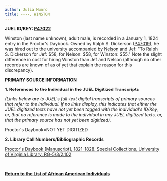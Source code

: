 ```yaml
---
author: Julia Munro
title: ----, WINSTON
---
```

**JUEL ID/KEY: [P47022](http://juel.iath.virginia.edu/public_person?person=47022 "P47022")[  
](http://juel.iath.virginia.edu/public_person?person=47002 "P47002")**

Winston (last name unknown), adult male, is recorded in a January 1, 1824 entry in the Proctor's Daybook. Owned by Ralph S. Dickerson ([P47019](http://juel.iath.virginia.edu/public_person?person=47019 "P47019")), he was hired out to the university accompanied by [Nelson](http://juel.iath.virginia.edu/node/443#overlay=node/444 "Nelson") and [Jef](http://juel.iath.virginia.edu/node/443#overlay=node/443 "Jef"): "To Ralph S. Dickerson for Jef: $58, for Nelson: $58, for Winston: $55." Note the slight difference in cost for hiring Winston than Jef and Nelson (although no other records are known of as of yet that explain the reason for this discrepancy). 

**PRIMARY SOURCE INFORMATION** 

**1\. References to the Individual in the JUEL Digitized Transcripts**

_(Links below are to JUEL's full-text digital transcripts of primary sources that refer to the individual. If no links display, this indicates that either the JUEL digitized texts have not yet been tagged with the individual's ID/Key, or, that no reference is made to the individual in any JUEL digitized texts, or, that the primary source has not yet been digitized)._   

Proctor's Daybook=NOT YET DIGITIZED

**2\. Library Call Numbers/Bibliographic Records**

[](http://search.lib.virginia.edu/catalog/u6371432)[Proctor's Daybook \[Manuscript\], 1821-1828. Special Collections, University of Virginia Library. RG-5/3/2.102](http://search.lib.virginia.edu/catalog/u6607353 "Proctor's Daybook")

 [](http://search.lib.virginia.edu/catalog/u6371432)

**[Return to the List of African American Individuals](http://juel.iath.virginia.edu/node/367 "Return to the List of African-American Individuals")**